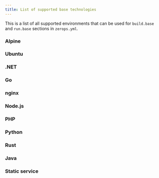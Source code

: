 ```yaml
---
title: List of supported base technologies
---
```



This is a list of all supported environments that can be used for `build.base` and `run.base` sections in `zerops.yml`.

### Alpine

<UnorderedCodeList data={data.alpineVersions} />

### Ubuntu

<UnorderedCodeList data={data.ubuntuVersions} />

### .NET

<UnorderedCodeList data={data.dotnetVersions} />

### Go

<UnorderedCodeList data={data.golangVersions} />

### nginx

<UnorderedCodeList data={data.nginxVersions} />

### Node.js

<UnorderedCodeList data={data.nodejsVersions} />

### PHP

<UnorderedCodeList data={data.phpVersions} />

### Python

<UnorderedCodeList data={data.pythonVersions} />

### Rust

<UnorderedCodeList data={data.rustVersions} />

### Java

<UnorderedCodeList data={data.javaVersions} />

### Static service

<UnorderedCodeList data={data.staticVersions} />
